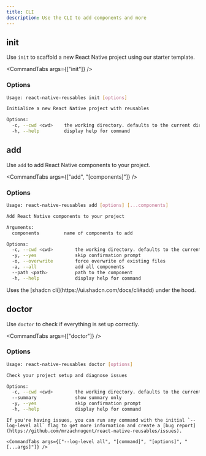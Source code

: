 ```yaml
---
title: CLI
description: Use the CLI to add components and more
---
```



## init

Use `init` to scaffold a new React Native project using our starter template.

<CommandTabs args={["init"]} />

### Options

```bash
Usage: react-native-reusables init [options]

Initialize a new React Native project with reusables

Options:
  -c, --cwd <cwd>    the working directory. defaults to the current directory.
  -h, --help         display help for command
```

## add


Use `add` to add React Native components to your project.

<CommandTabs args={["add", "[components]"]} />


### Options

```bash
Usage: react-native-reusables add [options] [...components]

Add React Native components to your project

Arguments:
  components         name of components to add

Options:
  -c, --cwd <cwd>        the working directory. defaults to the current directory.
  -y, --yes              skip confirmation prompt
  -o, --overwrite        force overwrite of existing files
  -a, --all              add all components
  --path <path>          path to the component
  -h, --help             display help for command
```

<Callout type="info">
  Uses the [shadcn cli](https://ui.shadcn.com/docs/cli#add) under the hood.
</Callout>


## doctor

Use `doctor` to check if everything is set up correctly.

<CommandTabs args={["doctor"]} />

### Options

```bash
Usage: react-native-reusables doctor [options]

Check your project setup and diagnose issues

Options:
  -c, --cwd <cwd>        the working directory. defaults to the current directory.
  --summary              show summary only
  -y, --yes              skip confirmation prompt
  -h, --help             display help for command
```

<div className="h-2" />

<Callout type="info" title="Debugging">

    If you're having issues, you can run any command with the initial `--log-level all` flag to get more information and create a [bug report](https://github.com/mrzachnugent/react-native-reusables/issues).

    <CommandTabs args={["--log-level all", "[command]", "[options]", "[...args]"]} />
    
</Callout>
